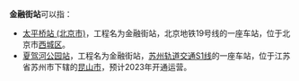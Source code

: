 '''金融街站'''可以指：

*[[太平桥站_(北京市)|太平桥站 (北京市)]]，工程名为金融街站，北京地铁19号线的一座车站，位于北京市[[西城区|西城区]]。
*[[夏驾河公园站|夏驾河公园站]]，工程名为金融街站，[[苏州轨道交通S1线|苏州轨道交通S1线]]的一座车站，位于江苏省苏州市下辖的[[昆山市|昆山市]]，预计2023年开通运营。

{{disambig|T|Cat=四字車站名消歧義}}